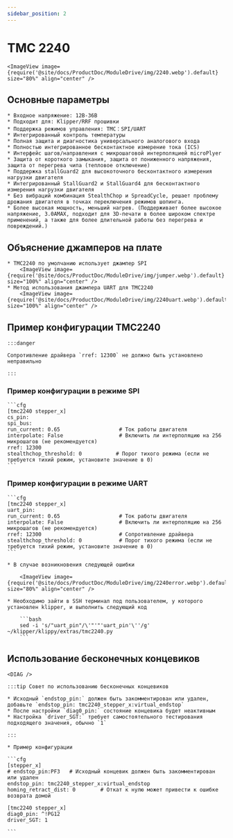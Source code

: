 ```yaml
---
sidebar_position: 2
---
```







# TMC 2240

    <ImageView image={require('@site/docs/ProductDoc/ModuleDrive/img/2240.webp').default} size="80%" align="center" />

## Основные параметры

    * Входное напряжение: 12В-36В
    * Подходит для: Klipper/RRF прошивки
    * Поддержка режимов управления: TMC：SPI/UART
    * Интегрированный контроль температуры
    * Полная защита и диагностика универсального аналогового входа
    * Полностью интегрированное бесконтактное измерение тока (ICS)
    * Интерфейс шагов/направления с микрошаговой интерполяцией microPlyer
    * Защита от короткого замыкания, защита от пониженного напряжения, защита от перегрева чипа (тепловое отключение)
    * Поддержка stallGuard2 для высокоточного бесконтактного измерения нагрузки двигателя
    * Интегрированный StallGuard2 и StallGuard4 для бесконтактного измерения нагрузки двигателя
    * Без вибраций комбинация StealthChop и SpreadCycle, решает проблему дрожания двигателя в точках переключения режимов шопинга.
    * Более высокая мощность, меньший нагрев. (Поддерживает более высокое напряжение, 3.0AMAX, подходит для 3D-печати в более широком спектре применений, а также для более длительной работы без перегрева и повреждений.)

## Объяснение джамперов на плате

    * TMC2240 по умолчанию использует джампер SPI
        <ImageView image={require('@site/docs/ProductDoc/ModuleDrive/img/jumper.webp').default} size="100%" align="center" />
    * Метод использования джампера UART для TMC2240
        <ImageView image={require('@site/docs/ProductDoc/ModuleDrive/img/2240uart.webp').default} size="100%" align="center" />


## Пример конфигурации TMC2240

    :::danger

    Сопротивление драйвера `rref: 12300` не должно быть установлено неправильно

    :::

### Пример конфигурации в режиме SPI

    ```cfg
    [tmc2240 stepper_x]
    cs_pin: 
    spi_bus: 
    run_current: 0.65                   # Ток работы двигателя
    interpolate: False                  # Включить ли интерполяцию на 256 микрошагов (не рекомендуется)
    rref: 12300
    stealthchop_threshold: 0           # Порог тихого режима (если не требуется тихий режим, установите значение в 0)
    ```

### Пример конфигурации в режиме UART

    ```cfg
    [tmc2240 stepper_x]
    uart_pin:
    run_current: 0.65                   # Ток работы двигателя
    interpolate: False                  # Включить ли интерполяцию на 256 микрошагов (не рекомендуется)
    rref: 12300                         # Сопротивление драйвера
    stealthchop_threshold: 0            # Порог тихого режима (если не требуется тихий режим, установите значение в 0)
    ```

    * В случае возникновения следующей ошибки
        
        <ImageView image={require('@site/docs/ProductDoc/ModuleDrive/img/2240error.webp').default} size="80%" align="center" />

    * Необходимо зайти в SSH терминал под пользователем, у которого установлен klipper, и выполнить следующий код

        ```bash
        sed -i 's/"uart_pin"/\'"'"'uart_pin'\''/g' ~/klipper/klippy/extras/tmc2240.py
        ```

## Использование бесконечных концевиков

    <DIAG />

    :::tip Совет по использованию бесконечных концевиков

    * Исходный `endstop_pin:` должен быть закомментирован или удален, добавьте `endstop_pin: tmc2240_stepper_x:virtual_endstop`
    * После настройки `diag0_pin:` состояние концевика будет неактивным
    * Настройка `driver_SGT:` требует самостоятельного тестирования подходящего значения, обычно `1`

    :::

    * Пример конфигурации

    ```cfg
    [stepper_x]
    # endstop_pin:PF3   # Исходный концевик должен быть закомментирован или удален
    endstop_pin: tmc2240_stepper_x:virtual_endstop
    homing_retract_dist: 0        # Откат к нулю может привести к ошибке возврата домой

    [tmc2240 stepper_x]
    diag0_pin: ^!PG12
    driver_SGT: 1

    ```